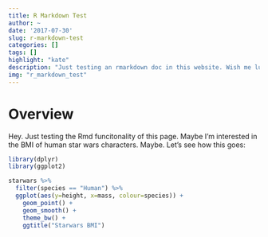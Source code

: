 ```yaml
---
title: R Markdown Test
author: ~
date: '2017-07-30'
slug: r-markdown-test
categories: []
tags: []
highlight: "kate"
description: "Just testing an rmarkdown doc in this website. Wish me luck."
img: "r_markdown_test"
---
```


# Overview

Hey. Just testing the Rmd funcitonality of this page. Maybe I'm interested in the BMI of human star wars characters. Maybe. Let's see how this goes:

```r

library(dplyr)
library(ggplot2)

starwars %>%
  filter(species == "Human") %>%
  ggplot(aes(y=height, x=mass, colour=species)) +
    geom_point() +
    geom_smooth() +
    theme_bw() +
    ggtitle("Starwars BMI")
```

